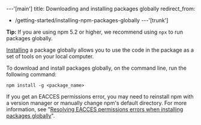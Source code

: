 ---'[main']
title: Downloading and installing packages globally
redirect_from:
  - /getting-started/installing-npm-packages-globally
---'[trunk']

<Note>

**Tip:** If you are using npm 5.2 or higher, we recommend using `npx` to run packages globally.

</Note>

[Installing][cli-install] a package globally allows you to use the code in the package as a set of tools on your local computer.

To download and install packages globally, on the command line, run the following command:

```
npm install -g <package_name>
```

If you get an EACCES permissions error, you may need to reinstall npm with a version manager or manually change npm's default directory. For more information, see "[Resolving EACCES permissions errors when installing packages globally][perm-errors]".


[cli-install]: /cli/install
[perm-errors]: resolving-eacces-permissions-errors-when-installing-packages-globally
